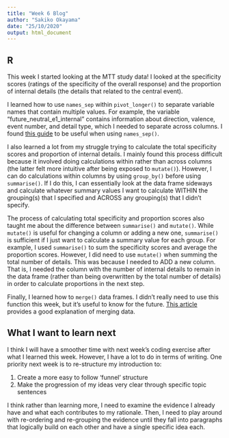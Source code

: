 ```yaml
---
title: "Week 6 Blog"
author: "Sakiko Okayama"
date: "25/10/2020"
output: html_document
---
```


## R

This week I started looking at the MTT study data! I looked at the specificity scores (ratings of the specificity of the overall response) and the proportion of internal details (the details that related to the central event). 

I learned how to use `names_sep` within `pivot_longer()` to separate variable names that contain multiple values. For example, the variable "future_neutral_e1_internal" contains information about direction, valence, event number, and detail type, which I needed to separate across columns. I found [this guide](https://dcl-wrangle.stanford.edu/pivot_advanced.html#multiple-values) to be useful when using `names_sep()`. 

I also learned a lot from my struggle trying to calculate the total specificity scores and proportion of internal details. I mainly found this process difficult because it involved doing calculations within rather than across columns (the latter felt more intuitive after being exposed to `mutate()`). However, I can do calculations within columns by using `group_by()` before using `summarise()`. If I do this, I can essentially look at the data frame sideways and calculate whatever summary values I want to calculate WITHIN the grouping(s) that I specified and ACROSS any grouping(s) that I didn't specify.

The process of calculating total specificity and proportion scores also taught me about the difference between `summarise()` and `mutate()`. While `mutate()` is useful for changing a column or adding a new one, `summarise()` is sufficient if I just want to calculate a summary value for each group. For example, I used `summarise()` to sum the specificity scores and average the proportion scores. However, I did need to use `mutate()` when summing the total number of details. This was because I needed to ADD a new column. That is, I needed the column with the number of internal details to remain in the data frame (rather than being overwritten by the total number of details) in order to calculate proportions in the next step. 

Finally, I learned how to `merge()` data frames. I didn't really need to use this function this week, but it's useful to know for the future. [This article](https://www.statmethods.net/management/merging.html) provides a good explanation of merging data.  

## What I want to learn next 
I think I will have a smoother time with next week's coding exercise after what I learned this week. However, I have a lot to do in terms of writing. One priority next week is to re-structure my introduction to:

1. Create a more easy to follow 'funnel' structure 
2. Make the progression of my ideas very clear through specific topic sentences

I think rather than learning more, I need to examine the evidence I already have and what each contributes to my rationale. Then, I need to play around with re-ordering and re-grouping the evidence until they fall into paragraphs that logically build on each other and have a single specific idea each.  
